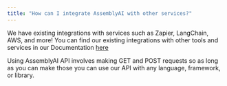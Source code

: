 ```yaml
---
title: "How can I integrate AssemblyAI with other services?"
---
```


We have existing integrations with services such as Zapier, LangChain, AWS, and more! You can find our existing integrations with other tools and services in our Documentation [here](/docs/integrations)

Using AssemblyAI API involves making GET and POST requests so as long as you can make those you can use our API with any language, framework, or library.
